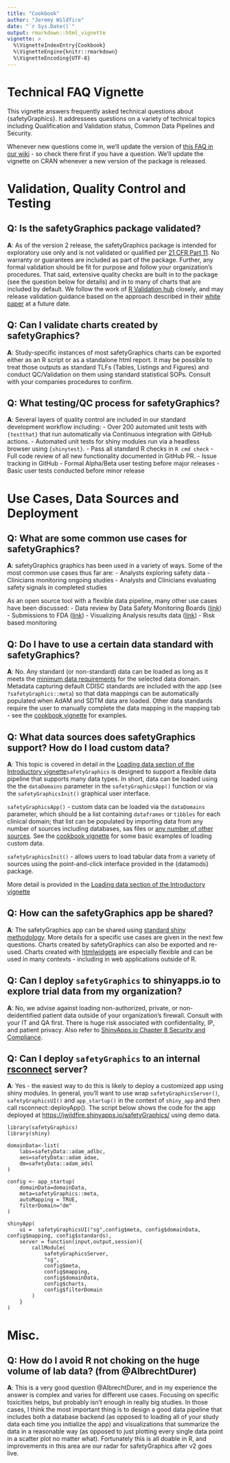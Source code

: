 ```yaml
---
title: "Cookbook"
author: "Jeremy Wildfire"
date: "`r Sys.Date()`"
output: rmarkdown::html_vignette
vignette: >
  %\VignetteIndexEntry{Cookbook}
  %\VignetteEngine{knitr::rmarkdown}
  %\VignetteEncoding{UTF-8}
---
```


# Technical FAQ Vignette

This vignette answers frequently asked technical questions about {safetyGraphics}. It addressees questions on a variety of technical topics including Qualification and Validation status, Common Data Pipelines and Security. 

Whenever new questions come in, we'll update the version of [this FAQ in our wiki](https://github.com/SafetyGraphics/safetyGraphics/wiki/TechnicalFAQ/) - so check there first if you have a question. We'll update the vignette on CRAN whenever a new version of the package is released. 

# Validation, Quality Control and Testing

## Q: Is the safetyGraphics package validated? 
**A**: As of the version 2 release, the safetyGraphics package is intended for exploratory use only and is not validated or qualified per [21 CFR Part 11](https://www.fda.gov/regulatory-information/search-fda-guidance-documents/part-11-electronic-records-electronic-signatures-scope-and-application). No warranty or guarantees are included as part of the package. Further, any formal validation should be fit for purpose and follow your organization's procedures. That said, extensive quality checks are built in to the package (see the question below for details) and in to many of charts that are included by default. We follow the work of [R Validation hub](https://www.pharmar.org/) closely, and may release validation guidance based on the approach described in their [white paper](https://www.pharmar.org/white-paper/) at a future date. 

## Q: Can I validate charts created by safetyGraphics? 
**A**: Study-specific instances of most safetyGraphics charts can be exported either as an R script or as a standalone html report. It may be possible to treat those outputs as standard TLFs (Tables, Listings and Figures) and conduct QC/Validation on them using standard statistical SOPs. Consult with your companies procedures to confirm. 

## Q: What testing/QC process for safetyGraphics? 
**A**: Several layers of quality control are included in our standard development workflow including: 
- Over 200 automated unit tests with `{testthat}` that run automatically via Continuous integration with GitHub actions. 
- Automated unit tests for shiny modules run via a headless browser using `{shinytest}`.
- Pass all standard R checks in `R cmd check`
- Full code review of all new functionality documented in GitHub PR. 
- Issue tracking in GitHub
- Formal Alpha/Beta user testing before major releases
- Basic user tests conducted before minor release

# Use Cases, Data Sources and Deployment
## Q: What are some common use cases for safetyGraphics? 

**A**: safetyGraphics graphics has been used in a variety of ways. Some of the most common use cases thus far are:
- Analysts exploring safety data 
- Clinicians monitoring ongoing studies
- Analysts and Clinicians evaluating safety signals in completed studies

As an open source tool with a flexible data pipeline, many other use cases have been discussed: 
- Data review by Data Safety Monitoring Boards ([link](https://www.ncbi.nlm.nih.gov/pmc/articles/PMC7833551/pdf/main.pdf))
- Submissions to FDA ([link](https://phuse.s3.eu-central-1.amazonaws.com/Advance/Data+Visualisation+and+Open+Source+Technology/Interactive+Data+Visualizations+for+Decision+Making+in+Submissions+%E2%80%93%C2%A0PHUSE+Webinar.pdf))
- Visualizing Analysis results data ([link](https://github.com/phuse-org/aesummaries))
- Risk based monitoring

## Q: Do I have to use a certain data standard with safetyGraphics? 

**A**: No. Any standard (or non-standard) data can be loaded as long as it meets the [minimum data requirements](Intro#appendix-2---minimum-data-requirements) for the selected data domain. Metadata capturing default CDISC standards are included with the app (see `?safetyGraphics::meta`) so that data mappings can be automatically populated when AdAM and SDTM data are loaded. Other data standards require the user to manually complete the data mapping in the mapping tab - see the [cookbook vignette](cookbook) for examples. 

## Q: What data sources does safetyGraphics support? How do I load custom data? 

**A**: This topic is covered in detail in the [Loading data section of the Introductory vignette](Intro#loading-study-data)`safetyGraphics` is designed to support a flexible data pipeline that supports many data types.  In short, data can be loaded using the the `dataDomains` parameter in the `safetyGraphicsApp()` function or via the `safetyGraphicsInit()` graphical user interface. 

`safetyGraphicsApp()` - custom data can be loaded via the `dataDomains` parameter, which should be a list containing `dataframes` or `tibbles` for each clinical domain; that list can be populated by importing data from any number of sources including databases, sas files or [any number of other sources](https://r4ds.had.co.nz/data-import.html). See the [cookbook vignette](cookbook) for some basic examples of loading custom data.

`safetyGraphicsInit()` - allows users to load tabular data from a variety of sources using the point-and-click interface provided in the {datamods} package. 

More detail is provided in the [Loading data section of the Introductory vignette](Intro#loading-study-data)

## Q: How can the safetyGraphics app be shared? 

**A**: The safetyGraphics app can be shared using [standard shiny methodology](https://shiny.rstudio.com/tutorial/written-tutorial/lesson7/). More details for a specific use cases are given in the next few questions. Charts created by safetyGraphics can also be exported and re-used. Charts created with [htmlwidgets](https://www.htmlwidgets.org/) are especially flexible and can be used in many contexts  - including in web applications outside of R.

## Q: Can I deploy `safetyGraphics` to shinyapps.io to explore trial data from my organization? 

**A**: No, we advise against loading non-authorized, private, or non-deidentified patient data outside of your organization's firewall. Consult with your IT and QA first. There is huge risk associated with confidentiality, IP, and patient privacy. Also refer to [ShinyApps.io Chapter 8 Security and Compliance](https://docs.rstudio.com/shinyapps.io/security-and-compliance.html). 

## **Q**: Can I deploy `safetyGraphics` to an internal [rsconnect](https://www.rstudio.com/products/connect/) server?

**A**: Yes - the easiest way to do this is likely to deploy a customized app using shiny modules. In general, you'll want to use wrap `safetyGraphicsServer()`, `safetyGraphicsUI()` and `app_startup()` in the context of `shiny_app` and then call rsconnect::deployApp(). The script below shows the code for the app deployed at [https://jwildfire.shinyapps.io/safetyGraphics/](https://jwildfire.shinyapps.io/safetyGraphics/) using demo data.

```
library(safetyGraphics)
library(shiny)

domainData<-list(
    labs=safetyData::adam_adlbc, 
    aes=safetyData::adam_adae, 
    dm=safetyData::adam_adsl
)

config <- app_startup(
    domainData=domainData, 
    meta=safetyGraphics::meta, 
    autoMapping = TRUE, 
    filterDomain="dm" 
)

shinyApp(
    ui =  safetyGraphicsUI("sg",config$meta, config$domainData, config$mapping, config$standards),
    server = function(input,output,session){
        callModule(
            safetyGraphicsServer,
            "sg",
            config$meta, 
            config$mapping, 
            config$domainData, 
            config$charts, 
            config$filterDomain
        )
    }
)

```

# Misc. 

## Q: How do I avoid R not choking on the huge volume of lab data? (from @AlbrechtDurer)
**A**: This is a very good question @AlbrechtDurer, and in my experience the answer is complex and varies for different use cases. Focusing on specific toxicities helps, but probably isn't enough in really big studies. In those cases, I think the most important thing is to design a good data pipeline that includes both a database backend (as opposed to loading all of your study data each time you initialize the app) and visualizations that summarize the data in a reasonable way (as opposed to just plotting every single data point in a scatter plot no matter what). Fortunately this is all doable in R, and improvements in this area are our radar for safetyGraphics after v2 goes live.

